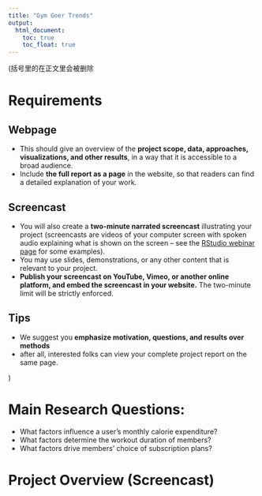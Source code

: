 ```yaml
---
title: "Gym Goer Trends"
output: 
  html_document:
    toc: true
    toc_float: true
---
```



(括号里的在正文里会被删除

# Requirements

## Webpage

- This should give an overview of the **project scope, data, approaches, visualizations, and other results**, in a way that it is accessible to a broad audience. 
- Include **the full report as a page** in the website, so that readers can find a detailed explanation of your work.

## Screencast
- You will also create a **two-minute narrated screencast** illustrating your project (screencasts are videos of your computer screen with spoken audio explaining what is shown on the screen – see the [RStudio webinar page](https://www.rstudio.com/resources/webinars/) for some examples). 
- You may use slides, demonstrations, or any other content that is relevant to your project. 
- **Publish your screencast on YouTube, Vimeo, or another online platform, and embed the screencast in your website.** The two-minute limit will be strictly enforced.

## Tips
- We suggest you **emphasize motivation, questions, and results over methods**
- after all, interested folks can view your complete project report on the same page.

)

# Main Research Questions:

- What factors influence a user's monthly calorie expenditure?
- What factors determine the workout duration of members?
- What factors drive members' choice of subscription plans?

# Project Overview (Screencast)
